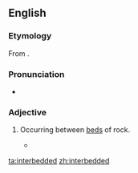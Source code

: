 ==English==

===Etymology===
From {{prefix|inter|bedded|lang=en}}.

===Pronunciation===
* {{a|GenAm}} {{IPA|/ɪntɚˈbɛdəd/|lang=en}}

===Adjective===
{{en-adj|-}}

# {{lb|en|geology}} Occurring between [[bed]]s of rock.
#* {{quote-book|title=Fossil Corals and Sponges: Proceedings of the 9th International Symposium on Fossil Cnidaria and Porifera, Graz 2003|author=Bernhard Hubmann|year=2007|passage=They are regarded as distal turbidites and are '''interbedded''' with bioclastic limestones and massive breccioid limestones containing blocks of coral colonies and intraclasts that are regarded as proximal turbidites.}}

[[ta:interbedded]]
[[zh:interbedded]]